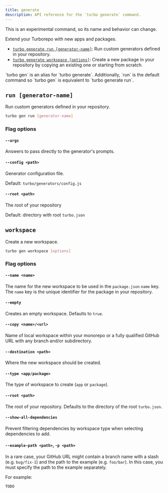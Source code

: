 ```yaml
---
title: generate
description: API reference for the `turbo generate` command.
---
```



<Callout type="warn">
  This is an experimental command, so its name and behavior can change.
</Callout>

Extend your Turborepo with new apps and packages.

- [`turbo generate run [generator-name]`](#run-generator-name): Run custom generators defined in your repository.
- [`turbo generate workspace [options]`](#workspace): Create a new package in your repository by copying an existing one or starting from scratch.

<Callout type="good-to-know">
  `turbo gen` is an alias for `turbo generate`. Additionally, `run` is the
  default command so `turbo gen` is equivalent to `turbo generate run`.
</Callout>

## `run [generator-name]`

Run custom generators defined in your repository.

```bash
turbo gen run [generator-name]
```

### Flag options

#### `--args`

Answers to pass directly to the generator's prompts.

#### `--config <path>`

Generator configuration file.

Default: `turbo/generators/config.js`

#### `--root <path>`

The root of your repository

Default: directory with root `turbo.json`

## `workspace`

Create a new workspace.

```sh
turbo gen workspace [options]
```

### Flag options

#### `--name <name>`

The name for the new workspace to be used in the `package.json` `name` key. The `name` key is the unique identifier for the package in your repository.

#### `--empty`

Creates an empty workspace. Defaults to `true`.

#### `--copy <name>/<url>`

Name of local workspace within your monorepo or a fully qualified GitHub URL with any branch and/or subdirectory.

#### `--destination <path>`

Where the new workspace should be created.

#### `--type <app/package>`

The type of workspace to create (`app` or `package`).

#### `--root <path>`

The root of your repository. Defaults to the directory of the root `turbo.json`.

#### `--show-all-dependencies`

Prevent filtering dependencies by workspace type when selecting dependencies to add.

#### `--example-path <path>`, `-p <path>`

In a rare case, your GitHub URL might contain a branch name with a slash (e.g. `bug/fix-1`) and the path to the example (e.g. `foo/bar`). In this case, you must specify the path to the example separately.

For example:

```bash
TODO
```
